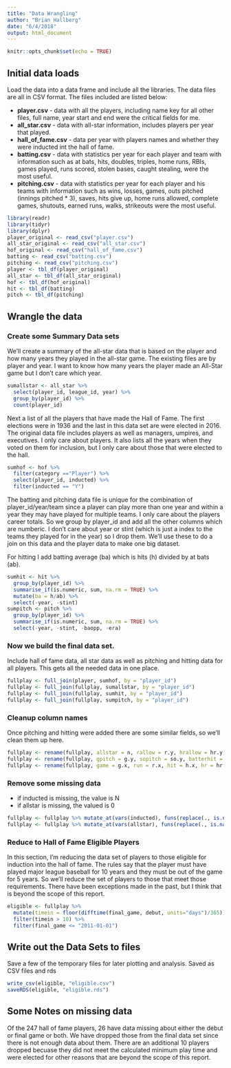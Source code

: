 ```yaml
---
title: "Data Wrangling"
author: "Brian Hallberg"
date: "6/4/2018"
output: html_document
---
```


```r
knitr::opts_chunk$set(echo = TRUE)
```

## Initial data loads

Load the data into a data frame and include all the libraries.  The data files are all in CSV format.  The files included are listed below:

* **player.csv** - data with all the players, including name key for all other files, full name, year start and end were the critical fields for me.
* **all_star.csv** - data with all-star information, includes players per year that played.
* **hall_of_fame.csv** - data per year with players names and whether they were inducted int the hall of fame.
* **batting.csv** - data with statistics per year for each player and team with information such as at bats, hits, doubles, triples, home runs, RBIs, games played, runs scored, stolen bases, caught stealing, were the most useful.
* **pitching.csv** - data with statistics per year for each player and his teams with information such as wins, losses, games, outs pitched (innings pitched * 3), saves, hits give up, home runs allowed, complete games, shutouts, earned runs, walks, strikeouts were the most useful.

```r
library(readr)
library(tidyr)
library(dplyr)
player_original <- read_csv("player.csv")
all_star_original <- read_csv("all_star.csv")
hof_original <- read_csv("hall_of_fame.csv")
batting <- read_csv("batting.csv")
pitching <- read_csv("pitching.csv")
player <- tbl_df(player_original)
all_star <- tbl_df(all_star_original)
hof <- tbl_df(hof_original)
hit <- tbl_df(batting)
pitch <- tbl_df(pitching)
```
## Wrangle the data

### Create some Summary Data sets




We'll create a summary of the all-star data that is based on the player and how many years they played in the all-star game.  The existing files are by player and year.  I want to know how many years the player made an All-Star game but I don't care which year.

```r
sumallstar <- all_star %>%
  select(player_id, league_id, year) %>%
  group_by(player_id) %>%
  count(player_id)
```

Next a list of all the players that have made the Hall of Fame.  The first elections were in 1936 and the last in this data set are were elected in 2016.  The original data file includes players as well as managers, umpires, and executives.  I only care about players.  It also lists all the years when they voted on them for inclusion, but I only care about those that were elected to the hall.

```r
sumhof <- hof %>%
  filter(category =="Player") %>%
  select(player_id, inducted) %>%
  filter(inducted == "Y")
```

The batting and pitching data file is unique for the combination of player_id/year/team since a player can play more than one year and within a year they may have played for multiple teams.  I only care about the players career totals.  So we group by player_id and add all the other columns which are numberic.  I don't care about year or stint (which is just a index to the teams they played for in the year) so I drop them.  We'll use these to do a join on this data and the player data to make one big dataset.

For hitting I add batting average (ba) which is hits (h) divided by at bats (ab).

```r
sumhit <- hit %>%
  group_by(player_id) %>%
  summarise_if(is.numeric, sum, na.rm = TRUE) %>%
  mutate(ba = h/ab) %>%
  select(-year, -stint)
sumpitch <- pitch %>%
  group_by(player_id) %>%
  summarise_if(is.numeric, sum, na.rm = TRUE) %>%
  select(-year, -stint, -baopp, -era)
```
### Now we build the final data set.

Include hall of fame data, all star data as well as  pitching and hitting data for all players.  This gets all the needed data in one place.

```r
fullplay <- full_join(player, sumhof, by = "player_id")
fullplay <- full_join(fullplay, sumallstar, by = "player_id")
fullplay <- full_join(fullplay, sumhit, by = "player_id")
fullplay <- full_join(fullplay, sumpitch, by = "player_id")
```
###  Cleanup column names

Once pitching and hitting were added there are some similar fields, so we'll clean them up here.

```r
fullplay <- rename(fullplay, allstar = n, rallow = r.y, hrallow = hr.y, bballow = bb.y, hallow = h.y)
fullplay <- rename(fullplay, gpitch = g.y, sopitch = so.y, batterhit = hbp.y)
fullplay <- rename(fullplay, game = g.x, run = r.x, hit = h.x, hr = hr.x, bb = bb.x, so = so.x, hbp = hbp.x)
```
### Remove some missing data

* if inducted is missing, the value is N
* if allstar is missing, the valued is 0

```r
fullplay <- fullplay %>% mutate_at(vars(inducted), funs(replace(., is.na(.), 'N')))
fullplay <- fullplay %>% mutate_at(vars(allstar), funs(replace(., is.na(.), 0)))
```

### Reduce to Hall of Fame Eligible Players

In this section, I'm reducing the data set of players to those eligible for induction into the hall of fame. The rules say that the player must have played major league baseball for 10 years and they must be out of the game for 5 years.  So we'll reduce the set of players to those that meet those requirements.  There have been exceptions made in the past, but I think that is beyond the scope of this report.

```r
eligible <- fullplay %>%
  mutate(timein = floor(difftime(final_game, debut, units="days")/365)) %>% 
  filter(timein > 10) %>%
  filter(final_game <= "2011-01-01")
```
## Write out the Data Sets to files

Save a few of the temporary files for later plotting and analysis.  Saved as CSV files and rds

```r
write_csv(eligible, "eligible.csv")
saveRDS(eligible, "eligible.rds")
```
## Some Notes on missing data

Of the 247 hall of fame players, 26 have data missing about either the debut or final game or both.  We have dropped those from the final data set since there is not enough data about them.  There are an additional 10 players dropped becuase they did not meet the calculated minimum play time and were elected for other reasons that are beyond the scope of this report.
